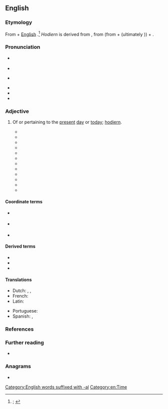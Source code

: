 ==English==
{{was wotd|2020|June|28}}

===Etymology===
{{PIE root|en|dyew}}
From {{m|en|hodiern|t=of this day, present-day}} + [[w:English language|English]] {{m|en|-al|pos=suffix forming {{glossary|adjective}}s}}.<ref>{{R:OED Online|pos=adj|id=87548|date=1899|nodot=1}}; {{R:Lexico|pos=adj}}</ref> ''Hodiern'' is derived from {{der|en|la|hodiernus|t=of today, today’s; present, present-day; actual}}, from {{m|la|hodiē|t=today}} (from {{m|la|hōc|t=this (thing)}} + {{m|la|diēs|diē|day}} (ultimately {{der|en|ine-pro|*dyew-|t=to be bright; heaven, sky}})) + {{m|la|-rnus|pos=suffix forming adjectives}}.

===Pronunciation===
* {{a|RP}} {{IPA|en|/həʊdiˈɜːnl̩/|/hɒ-/}}
* {{audio|en|LL-Q1860 (eng)-Vealhurl-hodiernal.wav|Audio (RP)}}
* {{a|GA}} {{IPA|en|/hoʊdiˈɝnəl/|/hɑ-/}}
* {{audio|en|En-us-hodiernal.mp3|Audio (GA)}}
* {{rhymes|en|ɜː(ɹ)nəl}}
* {{hyphenation|en|ho|di|ern|al}}

===Adjective===
{{en-adj|-}}

# {{lb|en|archaic|or|literary|rare|outside|grammar}} Of or pertaining to the [[present#Adjective|present]] [[day]] or [[today]]; [[hodiern]].
#* {{quote-book|en|author=M[yles] D[avies]|authorlink=Myles Davies|chapter=A Supplement to the Dissertation upon the Latin Drama, Styl’d, Pallas Anglicana;{{nb...|being a Continuation of the Critical History of All Sorts of Writers and Writings, and in Particular of Converts and Proselyts that Turn’d from, or to the Church of England. Out of the Oxford and Cambridge Writers and Writings, and Others.}}|title=Athenæ Britannicæ: Or, A Critical History of the Oxford and Cambridge Writers and Writings,{{nb...|with those of the Dissenters and Romanists, as well as Other Authors and Worthies, both Domestick and Foreign, both Ancient and Modern. Together with an Occasional Freedom of Thought, in Criticizing and Comparing the Parallel Qualifications of the Most Eminent Authors and Their Performances, both in Manuscript and Print, both at Home and Abroad.}}|location=London|publisher=Printed for the author|year=1716|section=part III|pages=39–40|pageurl=https://books.google.com/books?id=mA8UAAAAQAAJ&pg=RA5-PA40|oclc=731579112|passage=But after all that can be ſaid of the Doctrine of the ''Greek'' Church, one may in a great Meaſure apply to the '''hodiernal''' ''Grecians'', not only what was ſaid of the ''Grecians'' by St. ''[[w:Paul the Apostle|Paul]]'', [[w:Epistle to Titus|''Tit''[''us'']]] 1. 12, 13. but alſo what the ''Pagan'' Satyriſt declares of them in general, ''Græculus eſuriens in cœlum, juſſeris, ibit.'' [A hungry Greek will go into heaven, if you command. — {{w|Juvenal}}, [[w:Satires (Juvenal)|Satire III]].]}}
#* {{quote-book|en|author=William Stevenson|chapter=Poetical Characteristics; or, An Estimate of the Advantages of Rhyming. In Three Cantos.|title=Original Poems on Several Subjects. In Two Volumes|volume=II|location=Printed by [[w:Alexander Donaldson (bookseller)|A[lexander] Donaldson]] and J[ohn] Reid.{{nb...|Sold by Alexander Donaldson, at his shops in London and Edinburgh.}}|year=1765|section=canto I|page=27|pageurl=https://books.google.com/books?id=ollHAAAAYAAJ&pg=PA27|oclc=316381209|passage=Thus to make ſounds, with bold pretence, / Paſs with the gaping croud for ſenſe, / As, deck'd in plumes of gaudy hue, / The jackdaw would be peacock too; / Theſe patch up (well Reviewers know it) / In '''hodiernal''' phraſe, a poet.}}
#* {{quote-book|en|author=Wyndham Beawes|chapter=His Majesty’s Ordinances for the Military, Civil, and Economical Government of His Fleet: With His Motives for Reducing Them to One Body|title=A Civil, Commercial, Political, and Literary History of Spain and Portugal. [...] In Two Volumes|location=London|publisher=R. Faulder,{{nb...|New Bond Street}}; E. Jeffrey,{{nb...|Pall-Mall}}; B. Law,{{nb...|Avemary Lane}}; and J. Sewell,{{nb...|Cornhill.}}|year=1793|volume=I|section=chapter CXXXVII|page=538|pageurl=https://books.google.com/books?id=6mRaAAAAYAAJ&pg=PA538|oclc=1102985140|passage=And the ſaid Orphan Boys ſhall [...] alſo be aggregated to the Maſter Carpenters and Calkers, who ſhall be obliged to take one of theſe (in the Places where they ſhall work) beſides the Apprentice which they preciſely are to teach, and ſhall feed and clothe him until he be fit for a Journeyman, and gain as ſuch '''hodiernal''' Wages; [...]}}
#* {{RQ:Scott Monastery|volume=II|chapter=II|pages=48–49|pageref=48|passage="Credit me, fairest lady," said the knight, "that such is the cunning of our English courtiers of the '''hodiernal''' strain, that, as they have infinitely refined upon the plain and rusticial discourse of our fathers, [...] so I hold it ineffably and unutterably improbable, that those who may succeed us in that garden of wit and courtesy shall alter or amend it.["]}}
#* {{RQ:Emerson Essays|essay=X|pages=257–258|pageref=257|passage=Literature is a point outside of our '''hodiernal''' circle, through which a new one may be described. The use of literature is to afford us a platform whence we may command a view of our present life, a purchase by which we may move it.}}
#* {{quote-book|en|author=Kenelm Henry Digby|authorlink=Kenelm Henry Digby|chapter=The Supernatural|title=Hours with the First Falling Leaves|location=London|publisher=[[w:Frederick Startridge Ellis|F[rederick] S[tartridge] Ellis]],{{nb...|33, King Street, Covent Garden.}}|year=1868|page=47|pageurl=https://books.google.com/books?id=dss5AQAAMAAJ&pg=PA47|oclc=730079|passage=In truth, a purpose always is fulfill'd, / When '''hodiernal''' miracles are will'd; / They still proclaim the Being Personal / Who moves behind accomplishing them all.}}
#* {{quote-book|en|author=Richard F[rancis] Burton|authorlink=Richard Francis Burton|chapter=Santa Lucia to Jaguára|title=Explorations of the Highlands of the Brazil;{{nb...|with a Full Account of the Gold and Diamond Mines. Also, Canoeing down 1500 Miles of the Great River São Francisco, from Sabará to the Sea.}}|location=London|publisher=[[w:William Tinsley (publisher)|Tinsley Brothers]],{{nb...|18, Catherine St., Strand.}}|year=1869|volume=II|page=21|pageurl=https://books.google.com/books?id=UwcNAAAAIAAJ&pg=PA21|oclc=82504824|passage=D. Conrada, still in her teens, was the mother of three children and the widow of a tropeiro: she made coffee, warmed our beef, and sat chatting with us till we slept—a rare and recordable incident of '''hodiernal''' Brazilian travel in the Far West.}}
#* {{RQ:Hardy Wessex Poems|poem=To Outer Nature|stanza=6|page=151|passage=Why not sempiternal / Thou and I? Our vernal / Brightness keeping, / Time outleaping: / Passed the '''hodiernal'''!}}
#* {{quote-journal|en|author=John V. A. Weaver|title=A Poem in American|editor={{w|Frank Crowninshield}}|magazine=[[w:Vanity Fair (magazine)|Vanity Fair]]|location=New York, N.Y.|publisher=Vanity Fair Publishing Company|month=May|year=1921|volume=16|issue=3|page=26|pageurl=https://books.google.com/books?id=HL8-AQAAMAAJ&pg=RA3-PA26|oclc=423870134|passage=[...] Mr. Weaver is the first consistently to employ the '''hodiernal''' speech of the American mass for serious narrative and lyric uses.}}
#* {{quote-book|en|chapter=Unit 10|editor=[[w:Earl Stevick|Earl W[ilson] Stevick]]|title=Shona: Basic Course{{nb...|Based on Materials Supplied by Mr. and Mrs. Matthew Mataranyika.}}|series=Foreign Service Institute Basic Course Series|location=Washington, D.C.|publisher={{w|Foreign Service Institute}}, [[w:United States Department of State|Department of State]]|year=1965|page=100|pageurl=https://books.google.com/books?id=CbBsDENVrzwC&pg=PA100|oclc=609777543|passage=Almost without exception, verbs in this tense are used to refer to events that have taken place during the same day or during the preceding night. It may therefore be called the ‘past today’ tense, or the ‘'''hodiernal'''’ tense (from the Latin word for ‘today’).}}
#* {{quote-book|en|author=Mark L. O. Van de Velde|chapter=Tense, Aspect, Mood and Negation|title=A Grammar of Eton|series=Mouton Grammar Library|seriesvolume=46|location=Berlin|publisher=Mouton de Gruyter, {{w|Walter de Gruyter}}|year=2008|section=section 2.1.1 (Tense)|page=234|pageurl=https://books.google.com/books?id=p3-TfeUQpVUC&pg=PA234|isbn=978-3-11-020440-7|issn=0933-7636|passage=Now that it is clear that '''hodiernal''' past, hesternal past and remote past are purely temporal categories, it must be established how exactly they divide the timeline. The difference between '''hodiernal''' and hesternal past is rigid and is based on objective grounds, i.e. on actual time rather than perceived temporal distance. The '''hodiernal''' past is used only for situations that occurred on the same day as the temporal reference point.}}
#* {{quote-web|en|author=David Odden|authorlink=David Odden|title=Bantu Phonology|archiveurl=https://web.archive.org/web/20200626160205/https://www.oxfordhandbooks.com/view/10.1093/oxfordhb/9780199935345.001.0001/oxfordhb-9780199935345-e-59?rskey=u2WXsr&result=8|archivedate=26 June 2020|work=Oxford Handbooks Online|location=Oxford, Oxfordshire|publisher={{w|Oxford University Press}}|month=December|year=2015|section=section 4.3 (Melodic Tones)|doi=10.1093/oxfordhb/9780199935345.013.59|passage=In apparently all tonal Bantu languages, the tonal system is augmented by tone patterns associated with certain grammatical categories, especially verb tenses, which are usually realized as the positioning of additional tones in some position in the stem. These are referred to as melodic H patterns. [...] For example, in Kerewe, the remote past and '''hodiernal''' perfective in (58a) have whatever H is lexically present on the root (plus tone doubling).}}

====Coordinate terms====
* {{l|en|crastinal}} {{qualifier|rare}}
* {{l|en|hesternal}} {{qualifier|archaic or literary|rare outside grammar}}
* {{l|en|nudiustertian}} {{qualifier|obsolete|rare}}

====Derived terms====
* {{l|en|hodiernally}}
* {{l|en|hodiernal tense}}
* {{l|en|prehodiernal}}

====Translations====
{{trans-top|of or pertaining to the present day or today}}
* Dutch: {{t+|nl|actueel}}, {{t+|nl|huidig}}, {{t+|nl|tegenwoordig}}
* French: {{t|fr|[[d']][[aujourd'hui]]}}
* Latin: {{t|la|hodiernus}}
{{trans-mid}}
* Portuguese: {{t+|pt|hodierno}}
* Spanish: {{t|es|hodierno}}, {{t|es|odierno}}
{{trans-bottom}}

===References===
<references />

===Further reading===
* {{pedia|hodiernal tense}}

===Anagrams===
* {{anagrams|en|a=adehilnor|Holderian}}

[[Category:English words suffixed with -al]]
[[Category:en:Time]]